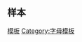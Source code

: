 {{Catnav|頁面分類|人类社会|通信|语言|语言模板}}
{{Catnav|頁面分類|人类社会|生活|语言|语言模板}}
{{Catnav|頁面分類|人类社会|文化|语言|语言模板}}
{{Catnav|頁面分類|人类社会|文化|文化模板|语言模板}}

==样本==
{{Alphabet ru}}
{{Alphabet ab}}
[[Category:西里尔字母系统|模板]]
[[Category:字母模板|Category:字母模板]]